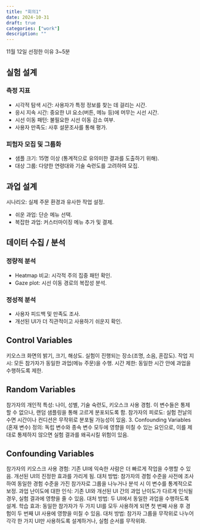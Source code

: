 ```yaml
---
title: "회의1"
date: 2024-10-31
draft: true
categories: ["work"]
description: ""
---
```


11월 12일
선정한 이유 3~5분

## 실험 설계

### 측정 지표

- 시각적 탐색 시간: 사용자가 특정 정보를 찾는 데 걸리는 시간.
- 응시 지속 시간: 중요한 UI 요소(버튼, 메뉴 등)에 머무는 시선 시간.
- 시선 이동 패턴: 불필요한 시선 이동 감소 여부.
- 사용자 만족도: 사후 설문조사를 통해 평가.

### 피험자 모집 및 그룹화

- 샘플 크기: 15명 이상 (통계적으로 유의미한 결과를 도출하기 위해).
- 대상 그룹: 다양한 연령대와 기술 숙련도를 고려하여 모집.

## 과업 설계

시나리오: 실제 주문 환경과 유사한 작업 설정.


- 쉬운 과업: 단순 메뉴 선택.
- 복잡한 과업: 커스터마이징 메뉴 추가 및 결제.

## 데이터 수집 / 분석

### 정량적 분석

- Heatmap 비교: 시각적 주의 집중 패턴 확인.
- Gaze plot: 시선 이동 경로의 복잡성 분석.

### 정성적 분석

- 사용자 피드백 및 만족도 조사.
- 개선된 UI가 더 직관적이고 사용하기 쉬운지 확인.

## Control Variables

키오스크 화면의 밝기, 크기, 해상도.
실험이 진행되는 장소(조명, 소음, 혼잡도).
작업 지시:
모든 참가자가 동일한 과업(메뉴 주문)을 수행.
시간 제한:
동일한 시간 안에 과업을 수행하도록 제한.

## Random Variables

참가자의 개인적 특성:
나이, 성별, 기술 숙련도, 키오스크 사용 경험.
이 변수들은 통제할 수 없으나, 랜덤 샘플링을 통해 고르게 분포되도록 함.
참가자의 피로도:
실험 전날의 수면 시간이나 컨디션은 무작위로 분포될 가능성이 있음.
3. Confounding Variables (혼재 변수)
정의: 독립 변수와 종속 변수 모두에 영향을 미칠 수 있는 요인으로, 이를 제대로 통제하지 않으면 실험 결과를 왜곡시킬 위험이 있음.

## Confounding Variables

참가자의 키오스크 사용 경험:
기존 UI에 익숙한 사람은 더 빠르게 작업을 수행할 수 있음.
개선된 UI의 진정한 효과를 가리게 됨.
대처 방법: 참가자의 경험 수준을 사전에 조사하여 동일한 경험 수준을 가진 참가자로 그룹을 나누거나 분석 시 이 변수를 통계적으로 보정.
과업 난이도에 대한 인식:
기존 UI와 개선된 UI 간의 과업 난이도가 다르게 인식될 경우, 실험 결과에 영향을 줄 수 있음.
대처 방법: 두 UI에서 동일한 과업을 수행하도록 설계.
학습 효과:
동일한 참가자가 두 가지 UI를 모두 사용하게 되면 첫 번째 사용 후 경험이 두 번째 UI 사용에 영향을 미칠 수 있음.
대처 방법: 참가자 그룹을 무작위로 나누어 각각 한 가지 UI만 사용하도록 설계하거나, 실험 순서를 무작위화.
